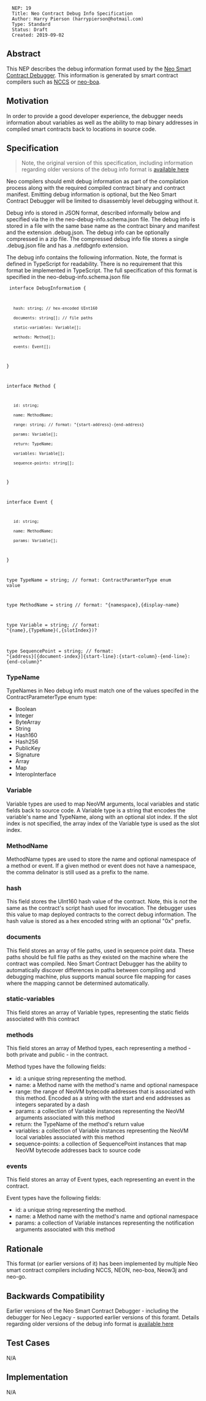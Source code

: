<pre>
  NEP: 19
  Title: Neo Contract Debug Info Specification
  Author: Harry Pierson (harrypierson@hotmail.com)
  Type: Standard
  Status: Draft
  Created: 2019-09-02
</pre>

==Abstract==

This NEP describes the debug information format used by the [https://github.com/neo-project/neo-debugger Neo Smart Contract Debugger]. 
This information is generated by smart contract compilers such as [https://github.com/neo-project/neo-devpack-dotnet NCCS] or [https://github.com/CityOfZion/neo-boa neo-boa].

==Motivation==

In order to provide a good developer experience, the debugger needs information about variables as well as the ability to map binary addresses in compiled smart contracts back to locations in source code.

==Specification==

<blockquote>
Note, the original version of this specification, including information regarding older versions of the debug info format is [https://github.com/ngdenterprise/design-notes/blob/master/NDX-DN11%20-%20NEO%20Debug%20Info%20Specification.md available here]
</blockquote>

Neo compilers should emit debug information as part of the compilation process along with the required compiled contract binary and contract manifest.
Emitting debug information is optional, but the Neo Smart Contract Debugger will be limited to disassembly level debugging without it.

Debug info is stored in JSON format, described informally below and specified via the in the neo-debug-info.schema.json file. 
The debug info is stored in a file with the same base name as the contract binary and manifest and the extension .debug.json. 
The debug info can be optionally compressed in a zip file. The compressed debug info file stores a single .debug.json file and has a .nefdbgnfo extension.

The debug info contains the following information. Note, the format is defined in TypeScript for readability. 
There is no requirement that this format be implemented in TypeScript.
The full specification of this format is specified in the neo-debug-info.schema.json file

<code>
interface DebugInformatiom {
    hash: string; // hex-encoded UInt160
    documents: string[]; // file paths
    static-variables: Variable[]; 
    methods: Method[];
    events: Event[];
}

interface Method {
    id: string;
    name: MethodName; 
    range: string; // format: "{start-address}-{end-address}
    params: Variable[]; 
    return: TypeName;
    variables: Variable[]; 
    sequence-points: string[];
}

interface Event {
    id: string;
    name: MethodName; 
    params: Variable[]; 
}

type TypeName = string; // format: ContractParamterType enum value

type MethodName = string // format: "{namespace},{display-name}

type Variable = string; // format: "{name},{TypeName}(,{slotIndex})?

type SequencePoint = string; // format: "{address}[{document-index}]{start-line}:{start-column}-{end-line}:{end-column}"
</code>

=== TypeName ===

TypeNames in Neo debug info must match one of the values specifed in the ContractParameterType enum type:

* Boolean
* Integer
* ByteArray
* String
* Hash160
* Hash256
* PublicKey
* Signature
* Array
* Map
* InteropInterface

=== Variable ===

Variable types are used to map NeoVM arguments, local variables and static fields back to source code.
A Variable type is a string that encodes the variable's name and TypeName, along with an optional slot index.
If the slot index is not specified, the array index of the Variable type is used as the slot index.

=== MethodName ===

MethodName types are used to store the name and optional namespace of a method or event.
If a given method or event does not have a namespace, the comma delinator is still used as a prefix to the name.

=== hash ===

This field stores the UInt160 hash value of the contract. Note, this is ''not'' the same as the contract's script hash used for invocation. 
The debugger uses this value to map deployed contracts to the correct debug information.
The hash value is stored as a hex encoded string with an optional "0x" prefix.

=== documents ===

This field stores an array of file paths, used in sequence point data.
These paths should be full file paths as they existed on the machine where the contract was compiled.
Neo Smart Contract Debugger has the ability to automatically discover differences in paths between compiling and debugging machine, plus supports manual source file mapping for cases where the mapping cannot be determined automatically.

=== static-variables ===

This field stores an array of Variable types, representing the static fields associated with this contract

=== methods ===

This field stores an array of Method types, each representing a method - both private and public - in the contract. 

Method types have the following fields:

* id: a unique string representing the method.
* name: a Method name with the method's name and optional namespace
* range: the range of NeoVM bytecode addresses that is associated with this method. Encoded as a string with the start and end addresses as integers separated by a dash
* params: a collection of Variable instances representing the NeoVM arguments associated with this method
* return: the TypeName of the method's return value
* variables: a collection of Variable instances representing the NeoVM local variables associated with this method
* sequence-points: a collection of SequencePoint instances that map NeoVM bytecode addresses back to source code

=== events ===

This field stores an array of Event types, each representing an event in the contract. 

Event types have the following fields:

* id: a unique string representing the method.
* name: a Method name with the method's name and optional namespace
* params: a collection of Variable instances representing the notification arguments associated with this method

==Rationale==

This format (or earlier versions of it) has been implemented by multiple Neo smart contract compilers including NCCS, NEON, neo-boa, Neow3j and neo-go.
==Backwards Compatibility==

Earlier versions of the Neo Smart Contract Debugger - including the debugger for Neo Legacy - supported earlier versions of this foramt. Details regarding older versions of the debug info format is [https://github.com/ngdenterprise/design-notes/blob/master/NDX-DN11%20-%20NEO%20Debug%20Info%20Specification.md available here]

==Test Cases==

N/A

==Implementation==

N/A
